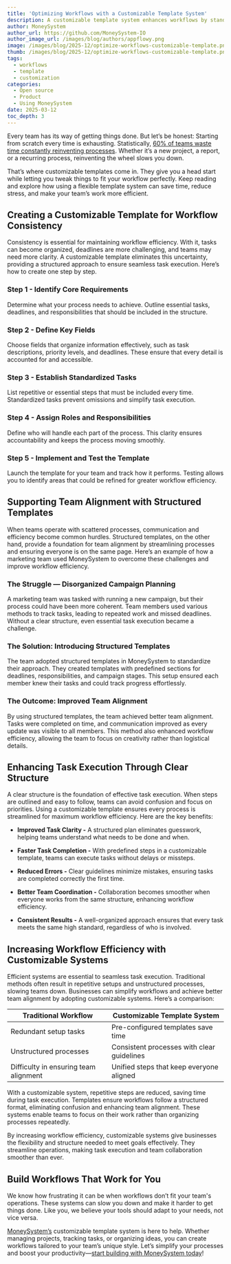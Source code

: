 ```yaml
---
title: 'Optimizing Workflows with a Customizable Template System'
description: A customizable template system enhances workflows by standardizing processes. It allows teams to streamline tasks and organization for better productivity.
author: MoneySystem
author_url: https://github.com/MoneySystem-IO
author_image_url: /images/blog/authors/appflowy.png
image: /images/blog/2025-12/optimize-workflows-customizable-template.png
thumb: /images/blog/2025-12/optimize-workflows-customizable-template.png
tags:
  - workflows
  - template
  - customization
categories:
  - Open source
  - Product
  - Using MoneySystem
date: 2025-03-12
toc_depth: 3
---
```


Every team has its way of getting things done. But let’s be honest: Starting from scratch every time is exhausting. Statistically, [60% of teams waste time constantly reinventing processes](https://clockify.me/time-spent-on-recurring-tasks). Whether it’s a new project, a report, or a recurring process, reinventing the wheel slows you down.

That’s where customizable templates come in. They give you a head start while letting you tweak things to fit your workflow perfectly. Keep reading and explore how using a flexible template system can save time, reduce stress, and make your team’s work more efficient.

## Creating a Customizable Template for Workflow Consistency

Consistency is essential for maintaining workflow efficiency. With it, tasks can become organized, deadlines are more challenging, and teams may need more clarity. A customizable template eliminates this uncertainty, providing a structured approach to ensure seamless task execution. Here’s how to create one step by step.

### Step 1 \- Identify Core Requirements

Determine what your process needs to achieve. Outline essential tasks, deadlines, and responsibilities that should be included in the structure.

### Step 2 \- Define Key Fields

Choose fields that organize information effectively, such as task descriptions, priority levels, and deadlines. These ensure that every detail is accounted for and accessible.

### Step 3 \- Establish Standardized Tasks

List repetitive or essential steps that must be included every time. Standardized tasks prevent omissions and simplify task execution.

### Step 4 \- Assign Roles and Responsibilities

Define who will handle each part of the process. This clarity ensures accountability and keeps the process moving smoothly.

### Step 5 \- Implement and Test the Template

Launch the template for your team and track how it performs. Testing allows you to identify areas that could be refined for greater workflow efficiency.

## Supporting Team Alignment with Structured Templates

When teams operate with scattered processes, communication and efficiency become common hurdles. Structured templates, on the other hand, provide a foundation for team alignment by streamlining processes and ensuring everyone is on the same page. Here’s an example of how a marketing team used MoneySystem to overcome these challenges and improve workflow efficiency.

### The Struggle — Disorganized Campaign Planning

A marketing team was tasked with running a new campaign, but their process could have been more coherent. Team members used various methods to track tasks, leading to repeated work and missed deadlines. Without a clear structure, even essential task execution became a challenge.

### The Solution: Introducing Structured Templates

The team adopted structured templates in MoneySystem to standardize their approach. They created templates with predefined sections for deadlines, responsibilities, and campaign stages. This setup ensured each member knew their tasks and could track progress effortlessly.

### The Outcome: Improved Team Alignment

By using structured templates, the team achieved better team alignment. Tasks were completed on time, and communication improved as every update was visible to all members. This method also enhanced workflow efficiency, allowing the team to focus on creativity rather than logistical details.

## Enhancing Task Execution Through Clear Structure

A clear structure is the foundation of effective task execution. When steps are outlined and easy to follow, teams can avoid confusion and focus on priorities. Using a customizable template ensures every process is streamlined for maximum workflow efficiency. Here are the key benefits:

- **Improved Task Clarity \-** A structured plan eliminates guesswork, helping teams understand what needs to be done and when.

- **Faster Task Completion \-** With predefined steps in a customizable template, teams can execute tasks without delays or missteps.

- **Reduced Errors \-** Clear guidelines minimize mistakes, ensuring tasks are completed correctly the first time.

- **Better Team Coordination \-** Collaboration becomes smoother when everyone works from the same structure, enhancing workflow efficiency.

- **Consistent Results \-** A well-organized approach ensures that every task meets the same high standard, regardless of who is involved.

## Increasing Workflow Efficiency with Customizable Systems

Efficient systems are essential to seamless task execution. Traditional methods often result in repetitive setups and unstructured processes, slowing teams down. Businesses can simplify workflows and achieve better team alignment by adopting customizable systems. Here’s a comparison:

| Traditional Workflow                  | Customizable Template System               |
| ------------------------------------- | ------------------------------------------ |
| Redundant setup tasks                 | Pre-configured templates save time         |
| Unstructured processes                | Consistent processes with clear guidelines |
| Difficulty in ensuring team alignment | Unified steps that keep everyone aligned   |

With a customizable system, repetitive steps are reduced, saving time during task execution. Templates ensure workflows follow a structured format, eliminating confusion and enhancing team alignment. These systems enable teams to focus on their work rather than organizing processes repeatedly.

By increasing workflow efficiency, customizable systems give businesses the flexibility and structure needed to meet goals effectively. They streamline operations, making task execution and team collaboration smoother than ever.

## Build Workflows That Work for You

We know how frustrating it can be when workflows don’t fit your team's operations. These systems can slow you down and make it harder to get things done. Like you, we believe your tools should adapt to your needs, not vice versa.

[MoneySystem’s](https://moneysystem.com.br/) customizable template system is here to help. Whether managing projects, tracking tasks, or organizing ideas, you can create workflows tailored to your team’s unique style. Let’s simplify your processes and boost your productivity—[start building with MoneySystem today](https://moneysystem.com.br/download)\!
